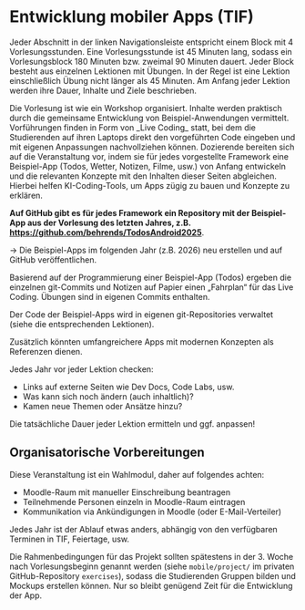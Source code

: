 
# Entwicklung mobiler Apps (TIF)

Jeder Abschnitt in der linken Navigationsleiste entspricht einem 
Block mit 4 Vorlesungsstunden. Eine Vorlesungsstunde ist 45 Minuten
lang, sodass ein Vorlesungsblock 180 Minuten bzw. zweimal 90 Minuten
dauert. Jeder Block besteht aus einzelnen Lektionen mit Übungen. 
In der Regel ist eine Lektion einschließlich Übung nicht 
länger als 45 Minuten. Am Anfang jeder Lektion werden ihre Dauer, 
Inhalte und Ziele beschrieben.

<Callout type="info">
  Die Vorlesung ist wie ein Workshop organisiert. Inhalte werden
  praktisch durch die gemeinsame Entwicklung von 
  Beispiel-Anwendungen vermittelt.
  Vorführungen finden in Form von _Live Coding_ statt, bei dem
  die Studierenden auf ihren Laptops direkt den vorgeführten Code 
  eingeben und mit eigenen Anpassungen nachvollziehen können. 
</Callout>

<Callout type="warning" emoji="✅">
  Dozierende bereiten sich auf die Veranstaltung vor, indem sie 
  für jedes vorgestellte Framework eine Beispiel-App (Todos, 
  Wetter, Notizen, Filme, usw.) von Anfang entwickeln und die 
  relevanten Konzepte mit den Inhalten dieser Seiten abgleichen. Hierbei helfen KI-Coding-Tools, um Apps zügig zu bauen und Konzepte zu erklären.

  **Auf GitHub gibt es für jedes Framework ein Repository mit der
  Beispiel-App aus der Vorlesung des letzten Jahres, z.B. https://github.com/behrends/TodosAndroid2025**.

  &rarr; Die Beispiel-Apps im folgenden Jahr (z.B. 2026) neu erstellen und auf GitHub veröffentlichen.

  Basierend auf der Programmierung einer Beispiel-App (Todos) ergeben 
  die einzelnen git-Commits und Notizen auf Papier einen „Fahrplan“
  für das Live Coding. Übungen sind in eigenen Commits enthalten.

  Der Code der Beispiel-Apps wird in eigenen git-Repositories
  verwaltet (siehe die entsprechenden Lektionen). 

  Zusätzlich könnten umfangreichere Apps mit modernen Konzepten
  als Referenzen dienen.
</Callout>

<Callout type="error" emoji="‼️">
Jedes Jahr vor jeder Lektion checken:

- Links auf externe Seiten wie Dev Docs, Code Labs, usw.
- Was kann sich noch ändern (auch inhaltlich)?
- Kamen neue Themen oder Ansätze hinzu?

Die tatsächliche Dauer jeder Lektion ermitteln und ggf. anpassen!
</Callout>

## Organisatorische Vorbereitungen

Diese Veranstaltung ist ein Wahlmodul, daher auf folgendes
achten:

- Moodle-Raum mit manueller Einschreibung beantragen
- Teilnehmende Personen einzeln in Moodle-Raum eintragen
- Kommunikation via Ankündigungen in Moodle (oder E-Mail-Verteiler)

<Callout>
Jedes Jahr ist der Ablauf etwas anders, abhängig von den
verfügbaren Terminen in TIF, Feiertage, usw.

Die Rahmenbedingungen für das Projekt sollten spätestens 
in der 3. Woche nach Vorlesungsbeginn genannt werden
(siehe `mobile/project/` im privaten GitHub-Repository `exercises`), 
sodass die Studierenden Gruppen bilden und Mockups erstellen können.
Nur so bleibt genügend Zeit für die Entwicklung der App.
</Callout>